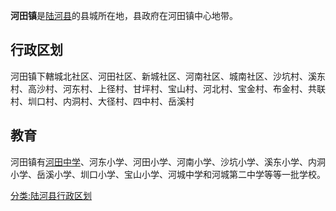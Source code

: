 {{multiple issues|
{{Expand|time=2012-02-29T17:28:17+00:00}}
{{Unreferenced|time=2012-02-29T17:28:17+00:00}}
}}
{{中国乡级行政区
|行政区全称 = 河田镇
|景观照片文件名 = 
|景观照片描述 = 
|汉语拼音 =
|其他语言 = 
|其他语言名称 = 
|位置图文件名 = 
|位置图描述 = 
|自定义图片=
|上级行政区 = [[广东省|广东省]][[汕尾市|汕尾市]][[陆河县|陆河县]]
|行政区类别 = [[河田镇|河田镇]]
|行政区划代码 = 
|行政区划 = 
|村委会 = 
|居委会 = 
|建置时间 = 
|领导职位 = 
|领导名称 = 
|政府驻地 = 
|毗邻 = 
|地理坐标 = 
|总面积 = 
|总人口 = 
|户籍人口 = 
|户籍人口年份 = 
|常住人口 = 
|常住人口年份 = 
|人口密度 = 
|GDP = 
|邮政编码 = 
|电话区号 = 
|官方网站 = 
|网站名称 = 
}}
'''河田镇'''是[[陆河县|陆河县]]的县城所在地，县政府在河田镇中心地带。

==行政区划==
河田镇下轄城北社区、河田社区、新城社区、河南社区、城南社区、沙坑村、溪东村、高沙村、河东村、上径村、甘坪村、宝山村、河北村、宝金村、布金村、共联村、圳口村、内洞村、大径村、四中村、岳溪村

==教育==
河田镇有[[河田中学|河田中学]]、河东小学、河田小学、河南小学、沙坑小学、溪东小学、内洞小学、岳溪小学、圳口小学、宝山小学、河城中学和河城第二中学等等一批学校。

{{陆河县行政区划}}

[[分类:陆河县行政区划|分类:陆河县行政区划]]